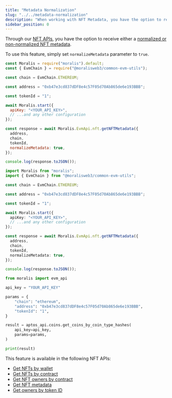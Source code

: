 ```yaml
---
title: "Metadata Normalization"
slug: "../../metadata-normalization"
description: "When working with NFT Metadata, you have the option to receive either a normalized or non-normalized metadata from our NFT APIs."
sidebar_position: 0
---
```


Through our [NFT APIs](/web3-data-api/evm/nft-api), you have the option to receive either a [normalized or non-normalized NFT metadata](/web3-data-api/evm/resources/normalized-vs-non-normalized-metadata).

To use this feature, simply set `normalizeMetadata` parameter to `true`.


<Tabs groupId="programming-language">
  <TabItem value="javascript" label="index.js (JavaScript)" default>

```javascript index.js
const Moralis = require("moralis").default;
const { EvmChain } = require("@moralisweb3/common-evm-utils");

const chain = EvmChain.ETHEREUM;

const address = "0xb47e3cd837dDF8e4c57F05d70Ab865de6e193BBB";

const tokenId = "1";

await Moralis.start({
  apiKey: "<YOUR_API_KEY>",
  // ...and any other configuration
});

const response = await Moralis.EvmApi.nft.getNFTMetadata({
  address,
  chain,
  tokenId,
  normalizeMetadata: true,
});

console.log(response.toJSON());
```

</TabItem>
<TabItem value="typescript" label="index.ts (TypeScript)">

```typescript index.ts
import Moralis from "moralis";
import { EvmChain } from "@moralisweb3/common-evm-utils";

const chain = EvmChain.ETHEREUM;

const address = "0xb47e3cd837dDF8e4c57F05d70Ab865de6e193BBB";

const tokenId = "1";

await Moralis.start({
  apiKey: "<YOUR_API_KEY>",
  // ...and any other configuration
});

const response = await Moralis.EvmApi.nft.getNFTMetadata({
  address,
  chain,
  tokenId,
  normalizeMetadata: true,
});

console.log(response.toJSON());
```

</TabItem>
<TabItem value="python" label="index.py (Python)">

```python index.py
from moralis import evm_api

api_key = "YOUR_API_KEY"

params = {
    "chain": "ethereum",
    "address": "0xb47e3cd837dDF8e4c57F05d70Ab865de6e193BBB",
    "tokenId": "1",
}

result = aptos_api.coins.get_coins_by_coin_type_hashes(
    api_key=api_key,
    params=params,
)

print(result)
```

</TabItem>
</Tabs>

This feature is available in the following NFT APIs:

- [Get NFTs by wallet](/web3-data-api/evm/reference/get-wallet-nfts)
- [Get NFTs by contract](/web3-data-api/evm/reference/get-contract-nfts)
- [Get NFT owners by contract](/web3-data-api/evm/reference/get-nft-owners)
- [Get NFT metadata](/web3-data-api/evm/reference/get-nft-metadata)
- [Get owners by token ID](/web3-data-api/evm/reference/get-nft-token-id-owners)

